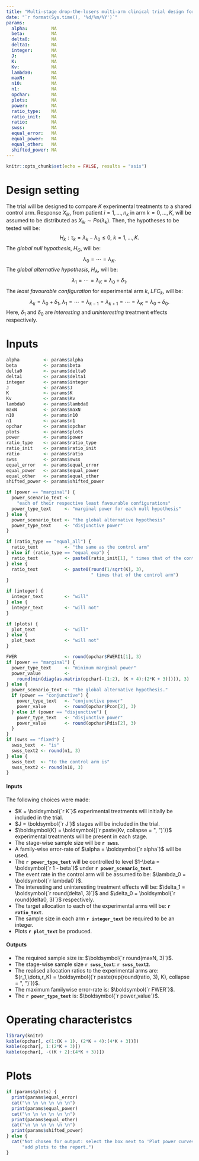 ```yaml
---
title: "Multi-stage drop-the-losers multi-arm clinical trial design for a Poisson distributed primary outcome"
date: "`r format(Sys.time(), '%d/%m/%Y')`"
params:
  alpha:         NA
  beta:          NA
  delta0:        NA
  delta1:        NA
  integer:       NA
  J:             NA
  K:             NA
  Kv:            NA
  lambda0:       NA
  maxN:          NA
  n10:           NA
  n1:            NA
  opchar:        NA
  plots:         NA
  power:         NA
  ratio_type:    NA
  ratio_init:    NA
  ratio:         NA
  swss:          NA
  equal_error:   NA
  equal_power:   NA
  equal_other:   NA
  shifted_power: NA
---
```


```r
knitr::opts_chunk$set(echo = FALSE, results = "asis")
```

# Design setting

The trial will be designed to compare $K$ experimental treatments to a shared control arm. Response $X_{ik}$, from patient $i=1,\dots,n_k$ in arm $k=0,\dots,K$, will be assumed to be distributed as $X_{ik} \sim Po(\lambda_k)$. Then, the hypotheses to be tested will be:
$$ H_k : \tau_k = \lambda_k - \lambda_0 \le 0,\ k=1,\dots,K.$$
The *global null hypothesis*, $H_G$, will be:
$$ \lambda_0 = \cdots = \lambda_K. $$
The *global alternative hypothesis*, $H_A$, will be:
$$ \lambda_1 = \cdots = \lambda_K = \lambda_0 + \delta_1. $$
The *least favourable configuration* for experimental arm $k$, $LFC_k$, will be:
$$ \lambda_k = \lambda_0 + \delta_1,\ \lambda_1 = \cdots = \lambda_{k-1} = \lambda_{k+1} = \cdots = \lambda_K = \lambda_0 + \delta_0. $$
Here, $\delta_1$ and $\delta_0$ are *interesting* and *uninteresting* treatment
effects respectively.

# Inputs

```r
alpha         <- params$alpha
beta          <- params$beta
delta0        <- params$delta0
delta1        <- params$delta1
integer       <- params$integer
J             <- params$J
K             <- params$K
Kv            <- params$Kv
lambda0       <- params$lambda0
maxN          <- params$maxN
n10           <- params$n10
n1            <- params$n1
opchar        <- params$opchar
plots         <- params$plots
power         <- params$power
ratio_type    <- params$ratio_type
ratio_init    <- params$ratio_init
ratio         <- params$ratio
swss          <- params$swss
equal_error   <- params$equal_error
equal_power   <- params$equal_power
equal_other   <- params$equal_other
shifted_power <- params$shifted_power
```

```r
if (power == "marginal") {
  power_scenario_text <-
    "each of their respective least favourable configurations"
  power_type_text     <- "marginal power for each null hypothesis"
} else {
  power_scenario_text <- "the global alternative hypothesis"
  power_type_text     <- "disjunctive power"
}

if (ratio_type == "equal_all") {
  ratio_text          <- "the same as the control arm"
} else if (ratio_type == "equal_exp") {
  ratio_text          <- paste0(ratio_init[1], " times that of the control arm")
} else {
  ratio_text          <- paste0(round(1/sqrt(K), 3),
                                " times that of the control arm")
}

if (integer) {
  integer_text        <- "will"
} else {
  integer_text        <- "will not"
}

if (plots) {
  plot_text           <- "will"
} else {
  plot_text           <- "will not"
}
```

```r
FWER                  <- round(opchar$FWERI1[1], 3)
if (power == "marginal") {
  power_type_text     <- "minimum marginal power"
  power_value         <-
    round(min(diag(as.matrix(opchar[-(1:2), (K + 4):(2*K + 3)]))), 3)
} else {
  power_scenario_text <- "the global alternative hypothesis."
  if (power == "conjunctive") {
    power_type_text   <- "conjunctive power"
    power_value       <- round(opchar$Pcon[2], 3)
  } else if (power == "disjunctive") {
    power_type_text   <- "disjunctive power"
    power_value       <- round(opchar$Pdis[2], 3)
  }
}
if (swss == "fixed") {
  swss_text  <- "is"
  swss_text2 <- round(n1, 3)
} else {
  swss_text  <- "to the control arm is"
  swss_text2 <- round(n10, 3)
}
```

#### Inputs

The following choices were made:

- $K = \boldsymbol{`r K`}$ experimental treatments will initially be included in the trial.
- $J = \boldsymbol{`r J`}$ stages will be included in the trial.
- $\boldsymbol{K} = \boldsymbol{(`r paste(Kv, collapse = ", ")`)}$ experimental treatments will be present in each stage.
- The stage-wise sample size will be __`r swss`__.
- A family-wise error-rate of $\alpha = \boldsymbol{`r alpha`}$ will be used.
- The __`r power_type_text`__ will be controlled to level $1-\beta = \boldsymbol{`r 1 - beta`}$ under __`r power_scenario_text`__.
- The event rate in the control arm will be assumed to be: $\lambda_0 = \boldsymbol{`r lambda0`}$.
- The interesting and uninteresting treatment effects will be: $\delta_1 = \boldsymbol{`r round(delta1, 3)`}$ and $\delta_0 = \boldsymbol{`r round(delta0, 3)`}$ respectively.
- The target allocation to each of the experimental arms will be: __`r ratio_text`__.
- The sample size in each arm __`r integer_text`__ be required to be an integer.
- Plots __`r plot_text`__ be produced.

#### Outputs

- The required sample size is: $\boldsymbol{`r round(maxN, 3)`}$.
- The stage-wise sample size __`r swss_text`__: __`r swss_text2`__.
- The realised allocation ratios to the experimental arms are: $(r_1,\dots,r_K) = \boldsymbol{(`r paste(rep(round(ratio, 3), K), collapse = ", ")`)}$.
- The maximum familywise error-rate is: $\boldsymbol{`r FWER`}$.
- The __`r power_type_text`__ is: $\boldsymbol{`r power_value`}$.

# Operating characteristcs

```r
library(knitr)
kable(opchar[, c(1:(K + 1), (2*K + 4):(4*K + 3))])
kable(opchar[, 1:(2*K + 3)])
kable(opchar[, -((K + 2):(4*K + 3))])
```

# Plots

```r
if (params$plots) {
  print(params$equal_error)
  cat("\n \n \n \n \n \n")
  print(params$equal_power)
  cat("\n \n \n \n \n \n")
  print(params$equal_other)
  cat("\n \n \n \n \n \n")
  print(params$shifted_power)
} else {
  cat("Not chosen for output: select the box next to 'Plot power curves' to",
      "add plots to the report.")
}
```
